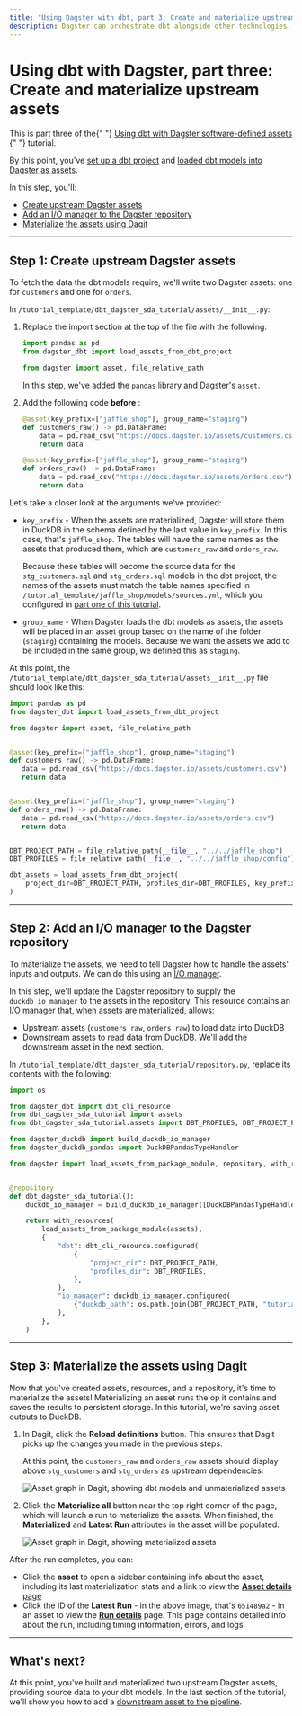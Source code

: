 ```yaml
---
title: "Using Dagster with dbt, part 3: Create and materialize upstream assets"
description: Dagster can orchestrate dbt alongside other technologies.
---
```


# Using dbt with Dagster, part three: Create and materialize upstream assets

<Note>
  This is part three of the{" "}
  <a href="/integrations/dbt/using-dbt-with-dagster">
    Using dbt with Dagster software-defined assets
  </a>{" "}
  tutorial.
</Note>

By this point, you've [set up a dbt project](/integrations/dbt/using-dbt-with-dagster/part-one) and [loaded dbt models into Dagster as assets](/integrations/dbt/using-dbt-with-dagster/part-two).

In this step, you'll:

- [Create upstream Dagster assets](#step-1-create-upstream-dagster-assets)
- [Add an I/O manager to the Dagster repository](#step-2-add-an-io-manager-to-the-dagster-repository)
- [Materialize the assets using Dagit](#step-3-materialize-the-assets-using-dagit)

---

## Step 1: Create upstream Dagster assets

To fetch the data the dbt models require, we'll write two Dagster assets: one for `customers` and one for `orders`.

In `/tutorial_template/dbt_dagster_sda_tutorial/assets/__init__.py`:

1. Replace the import section at the top of the file with the following:

   ```python
   import pandas as pd
   from dagster_dbt import load_assets_from_dbt_project

   from dagster import asset, file_relative_path
   ```

   In this step, we've added the `pandas` library and Dagster's `asset`.

2. Add the following code **before** <PyObject module="dagster_dbt" object="load_assets_from_dbt_project" />:

   ```python
   @asset(key_prefix=["jaffle_shop"], group_name="staging")
   def customers_raw() -> pd.DataFrame:
       data = pd.read_csv("https://docs.dagster.io/assets/customers.csv")
       return data

   @asset(key_prefix=["jaffle_shop"], group_name="staging")
   def orders_raw() -> pd.DataFrame:
       data = pd.read_csv("https://docs.dagster.io/assets/orders.csv")
       return data
   ```

Let's take a closer look at the arguments we've provided:

- `key_prefix` - When the assets are materialized, Dagster will store them in DuckDB in the schema defined by the last value in `key_prefix`. In this case, that's `jaffle_shop`. The tables will have the same names as the assets that produced them, which are `customers_raw` and `orders_raw`.

  Because these tables will become the source data for the `stg_customers.sql` and `stg_orders.sql` models in the dbt project, the names of the assets must match the table names specified in `/tutorial_template/jaffle_shop/models/sources.yml`, which you configured in [part one of this tutorial](/integrations/dbt/using-dbt-with-dagster/part-one#step-3-configure-dbt-model-data-sources).

- `group_name` - When Dagster loads the dbt models as assets, the assets will be placed in an asset group based on the name of the folder (`staging`) containing the models. Because we want the assets we add to be included in the same group, we defined this as `staging`.

At this point, the `/tutorial_template/dbt_dagster_sda_tutorial/assets__init__.py` file should look like this:

```python
import pandas as pd
from dagster_dbt import load_assets_from_dbt_project

from dagster import asset, file_relative_path


@asset(key_prefix=["jaffle_shop"], group_name="staging")
def customers_raw() -> pd.DataFrame:
   data = pd.read_csv("https://docs.dagster.io/assets/customers.csv")
   return data


@asset(key_prefix=["jaffle_shop"], group_name="staging")
def orders_raw() -> pd.DataFrame:
   data = pd.read_csv("https://docs.dagster.io/assets/orders.csv")
   return data


DBT_PROJECT_PATH = file_relative_path(__file__, "../../jaffle_shop")
DBT_PROFILES = file_relative_path(__file__, "../../jaffle_shop/config")

dbt_assets = load_assets_from_dbt_project(
    project_dir=DBT_PROJECT_PATH, profiles_dir=DBT_PROFILES, key_prefix=["jaffle_shop"]
)
```

---

## Step 2: Add an I/O manager to the Dagster repository

To materialize the assets, we need to tell Dagster how to handle the assets' inputs and outputs. We can do this using an [I/O manager](/concepts/io-management/io-managers).

In this step, we'll update the Dagster repository to supply the `duckdb_io_manager` to the assets in the repository. This resource contains an I/O manager that, when assets are materialized, allows:

- Upstream assets (`customers_raw`, `orders_raw`) to load data into DuckDB
- Downstream assets to read data from DuckDB. We'll add the downstream asset in the next section.

In `/tutorial_template/dbt_dagster_sda_tutorial/repository.py`, replace its contents with the following:

```python
import os

from dagster_dbt import dbt_cli_resource
from dbt_dagster_sda_tutorial import assets
from dbt_dagster_sda_tutorial.assets import DBT_PROFILES, DBT_PROJECT_PATH

from dagster_duckdb import build_duckdb_io_manager
from dagster_duckdb_pandas import DuckDBPandasTypeHandler

from dagster import load_assets_from_package_module, repository, with_resources


@repository
def dbt_dagster_sda_tutorial():
    duckdb_io_manager = build_duckdb_io_manager([DuckDBPandasTypeHandler()])

    return with_resources(
        load_assets_from_package_module(assets),
        {
            "dbt": dbt_cli_resource.configured(
                {
                    "project_dir": DBT_PROJECT_PATH,
                    "profiles_dir": DBT_PROFILES,
                },
            ),
            "io_manager": duckdb_io_manager.configured(
                {"duckdb_path": os.path.join(DBT_PROJECT_PATH, "tutorial.duckdb")}
            ),
        },
    )

```

---

## Step 3: Materialize the assets using Dagit

Now that you've created assets, resources, and a repository, it's time to materialize the assets! Materializing an asset runs the op it contains and saves the results to persistent storage. In this tutorial, we're saving asset outputs to DuckDB.

1. In Dagit, click the **Reload definitions** button. This ensures that Dagit picks up the changes you made in the previous steps.

   At this point, the `customers_raw` and `orders_raw` assets should display above `stg_customers` and `stg_orders` as upstream dependencies:

   <Image
   alt="Asset graph in Dagit, showing dbt models and unmaterialized assets"
   src="/images/integrations/dbt/using-dbt-with-dagster/part-three-asset-graph-unmaterialized.png"
   width={1089}
   height={897}
   />

2. Click the **Materialize all** button near the top right corner of the page, which will launch a run to materialize the assets. When finished, the **Materialized** and **Latest Run** attributes in the asset will be populated:

   <Image
   alt="Asset graph in Dagit, showing materialized assets"
   src="/images/integrations/dbt/using-dbt-with-dagster/part-three-asset-graph-materialized.png"
   width={1091}
   height={896}
   />

After the run completes, you can:

- Click the **asset** to open a sidebar containing info about the asset, including its last materialization stats and a link to view the [**Asset details** page](/concepts/dagit/dagit#asset-details)
- Click the ID of the **Latest Run** - in the above image, that's `651489a2` - in an asset to view the [**Run details**](/concepts/dagit/dagit#viewing-a-single-run) page. This page contains detailed info about the run, including timing information, errors, and logs.

---

## What's next?

At this point, you've built and materialized two upstream Dagster assets, providing source data to your dbt models. In the last section of the tutorial, we'll show you how to add a [downstream asset to the pipeline](/integrations/dbt/using-dbt-with-dagster/part-four).
